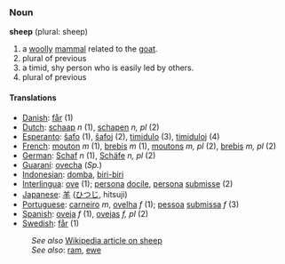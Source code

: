 === Noun ===

'''sheep''' (plural: sheep)

#a [[woolly]] [[mammal]] related to the [[goat]].
#plural of previous
#a timid, shy person who is easily led by others.
#plural of previous

==== Translations ====
*[[Danish]]: [[får]] (1)
*[[Dutch]]: [[schaap]] ''n'' (1), [[schapen]] ''n, pl'' (2)
*[[Esperanto]]: [[ŝafo]] (1), [[ŝafoj]] (2), [[timidulo]] (3), [[timiduloj]] (4)
*[[French]]: [[mouton]] ''m'' (1), [[brebis]] ''m'' (1), [[moutons]] ''m, pl'' (2), [[brebis]] ''m, pl'' (2)
*[[German]]: [[Schaf]] ''n'' (1), [[Schäfe]] ''n, pl'' (2)
*[[Guaraní]]: [[ovecha]] (''Sp.'')
*[[Indonesian]]: [[domba]], [[biri-biri]]
*[[Interlingua]]: [[ove]] (1); [[persona]] [[docile]], [[persona]] [[submisse]] (2)
*[[Japanese]]: [[羊]] ([[ひつじ]], hitsuji)
*[[Portuguese]]: [[carneiro]] ''m'', [[ovelha]] ''f'' (1); [[pessoa]] [[submissa]] ''f'' (3)
*[[Spanish]]: [[oveja]] ''f'' (1), [[ovejas]] ''f, pl'' (2)
*[[Swedish]]: [[får]] (1)

:''See also'' [[w:sheep|Wikipedia article on sheep]]
:''See also'': [[ram]], [[ewe]]